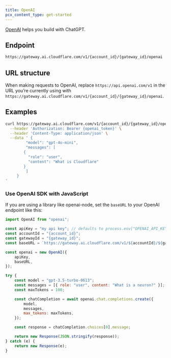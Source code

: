 ```yaml
---
title: OpenAI
pcx_content_type: get-started
---
```


[OpenAI](https://openai.com/about/) helps you build with ChatGPT.

## Endpoint

```txt
https://gateway.ai.cloudflare.com/v1/{account_id}/{gateway_id}/openai
```

## URL structure

When making requests to OpenAI, replace `https://api.openai.com/v1` in the URL you’re currently using with `https://gateway.ai.cloudflare.com/v1/{account_id}/{gateway_id}/openai`.

## Examples

```bash title="Request"
curl https://gateway.ai.cloudflare.com/v1/{account_id}/{gateway_id}/openai/chat/completions \
  --header 'Authorization: Bearer {openai_token}' \
  --header 'Content-Type: application/json' \
  --data ' {
   		 "model": "gpt-4o-mini",
   		 "messages": [
        {
          "role": "user",
          "content": "What is Cloudflare"
        }
   		 ]
   	 }
'
```

### Use OpenAI SDK with JavaScript

If you are using a library like openai-node, set the `baseURL` to your OpenAI endpoint like this:

```js title="JavaScript"
import OpenAI from "openai";

const apiKey = "my api key"; // defaults to process.env["OPENAI_API_KEY"]
const accountId = "{account_id}";
const gatewayId = "{gateway_id}";
const baseURL = `https://gateway.ai.cloudflare.com/v1/${accountId}/${gatewayId}/openai`;

const openai = new OpenAI({
	apiKey,
	baseURL,
});

try {
	const model = "gpt-3.5-turbo-0613";
	const messages = [{ role: "user", content: "What is a neuron?" }];
	const maxTokens = 100;

	const chatCompletion = await openai.chat.completions.create({
		model,
		messages,
		max_tokens: maxTokens,
	});

	const response = chatCompletion.choices[0].message;

	return new Response(JSON.stringify(response));
} catch (e) {
	return new Response(e);
}
```
